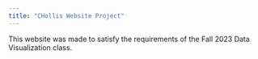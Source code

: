```yaml
---
title: "CHollis Website Project"
---
```


This website was made to satisfy the requirements of the Fall 2023 Data Visualization class.

